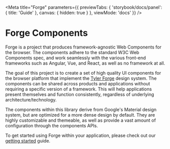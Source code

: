 
<Meta title="Forge" parameters={{
  previewTabs: {
    'storybook/docs/panel': { title: 'Guide' },
    canvas: { hidden: true }
  },
  viewMode: 'docs'
}} />

<PageSection>

# Forge Components

Forge is a project that produces framework-agnostic Web Components for the browser. The components adhere to the standard W3C Web Components
spec, and work seamlessly with the various front-end frameworks such as Angular, Vue, and React, as well as no framework at all.

The goal of this project is to create a set of high quality UI components for the browser platform that implement the [Tyler Forge](https://forge.tylertech.com/)
design system. The components can be shared across products and applications without requiring a specific version of a framework. This will help
applications present themselves and function consistently, regardless of underlying architecture/technology.

The components within this library derive from Google's Material design system, but are optimized for a more dense design by default. They are highly
customizable and themeable, as well as provide a vast amount of configuration through the components APIs.

To get started using Forge within your application, please check out our [getting started](?path=/story/overview-getting-started--page) guide.

</PageSection>
